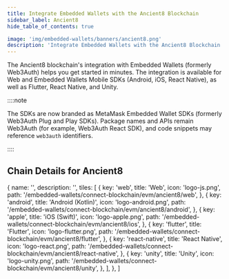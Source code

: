 ```yaml
---
title: Integrate Embedded Wallets with the Ancient8 Blockchain
sidebar_label: Ancient8
hide_table_of_contents: true

image: 'img/embedded-wallets/banners/ancient8.png'
description: 'Integrate Embedded Wallets with the Ancient8 Blockchain | Embedded Wallets'
---
```



<SEO
  title="Integrate Embedded Wallets with the Ancient8 Blockchain"
  description="Integrate Embedded Wallets with the Ancient8 Blockchain | Embedded Wallets"
  image="https://docs.metamask.io/img/embedded-wallets/banners/ancient8.png"
  slug="/embedded-wallets/connect-blockchain/evm/ancient8"
/>

The Ancient8 blockchain's integration with Embedded Wallets (formerly Web3Auth) helps you get started in minutes. The integration is available for Web and Embedded Wallets Mobile SDKs (Android, iOS, React Native), as well as Flutter, React Native, and Unity.

::::note

The SDKs are now branded as MetaMask Embedded Wallet SDKs (formerly Web3Auth Plug and Play SDKs). Package names and APIs remain Web3Auth (for example, Web3Auth React SDK), and code snippets may reference `web3auth` identifiers.

::::

## Chain Details for Ancient8

<ChainDetailsAncient8 />

  {
    name: '',
    description: '',
    tiles: [
      {
        key: 'web',
        title: 'Web',
        icon: 'logo-js.png',
        path: '/embedded-wallets/connect-blockchain/evm/ancient8/web',
      },
      {
        key: 'android',
        title: 'Android (Kotlin)',
        icon: 'logo-android.png',
        path: '/embedded-wallets/connect-blockchain/evm/ancient8/android',
      },
      {
        key: 'apple',
        title: 'iOS (Swift)',
        icon: 'logo-apple.png',
        path: '/embedded-wallets/connect-blockchain/evm/ancient8/ios',
      },
      {
        key: 'flutter',
        title: 'Flutter',
        icon: 'logo-flutter.png',
        path: '/embedded-wallets/connect-blockchain/evm/ancient8/flutter',
      },
      {
        key: 'react-native',
        title: 'React Native',
        icon: 'logo-react.png',
        path: '/embedded-wallets/connect-blockchain/evm/ancient8/react-native',
      },
      {
        key: 'unity',
        title: 'Unity',
        icon: 'logo-unity.png',
        path: '/embedded-wallets/connect-blockchain/evm/ancient8/unity',
      },
    ],
  },
]

<Tiles tileGroups={Ancient8} />

